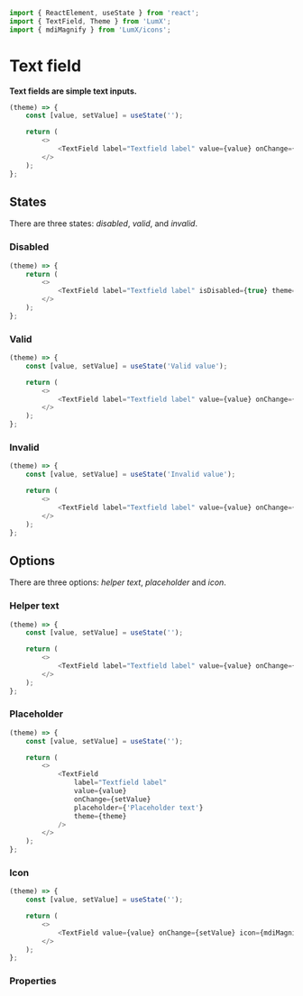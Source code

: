 ```javascript import
import { ReactElement, useState } from 'react';
import { TextField, Theme } from 'LumX';
import { mdiMagnify } from 'LumX/icons';
```

# Text field

**Text fields are simple text inputs.**

```javascript jsx withThemeSwitcher disableGrid
(theme) => {
    const [value, setValue] = useState('');

    return (
        <>
            <TextField label="Textfield label" value={value} onChange={setValue} theme={theme} />
        </>
    );
};
```

## States

There are three states: _disabled_, _valid_, and _invalid_.

### Disabled

```javascript jsx withThemeSwitcher disableGrid
(theme) => {
    return (
        <>
            <TextField label="Textfield label" isDisabled={true} theme={theme} />
        </>
    );
};
```

### Valid

```javascript jsx withThemeSwitcher disableGrid
(theme) => {
    const [value, setValue] = useState('Valid value');

    return (
        <>
            <TextField label="Textfield label" value={value} onChange={setValue} isValid={true} theme={theme} />
        </>
    );
};
```

### Invalid

```javascript jsx withThemeSwitcher disableGrid
(theme) => {
    const [value, setValue] = useState('Invalid value');

    return (
        <>
            <TextField label="Textfield label" value={value} onChange={setValue} hasError={true} theme={theme} />
        </>
    );
};
```

## Options

There are three options: _helper text_, _placeholder_ and _icon_.

### Helper text

```javascript jsx withThemeSwitcher disableGrid
(theme) => {
    const [value, setValue] = useState('');

    return (
        <>
            <TextField label="Textfield label" value={value} onChange={setValue} helper={'Helper text'} theme={theme} />
        </>
    );
};
```

### Placeholder

```javascript jsx withThemeSwitcher disableGrid
(theme) => {
    const [value, setValue] = useState('');

    return (
        <>
            <TextField
                label="Textfield label"
                value={value}
                onChange={setValue}
                placeholder={'Placeholder text'}
                theme={theme}
            />
        </>
    );
};
```

### Icon

```javascript jsx withThemeSwitcher disableGrid
(theme) => {
    const [value, setValue] = useState('');

    return (
        <>
            <TextField value={value} onChange={setValue} icon={mdiMagnify} theme={theme} />
        </>
    );
};
```

### Properties

<PropTable component="TextField" />
